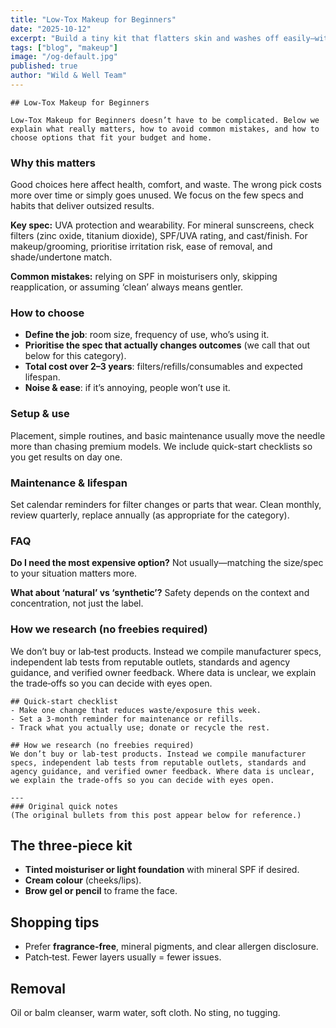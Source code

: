 ```yaml
---
title: "Low‑Tox Makeup for Beginners"
date: "2025-10-12"
excerpt: "Build a tiny kit that flatters skin and washes off easily—without heavy fragrance."
tags: ["blog", "makeup"]
image: "/og-default.jpg"
published: true
author: "Wild & Well Team"
---
```





<AffiliateNotice />

    ## Low‑Tox Makeup for Beginners

    Low‑Tox Makeup for Beginners doesn’t have to be complicated. Below we explain what really matters, how to avoid common mistakes, and how to choose options that fit your budget and home.

### Why this matters
Good choices here affect health, comfort, and waste. The wrong pick costs more over time or simply goes unused. We focus on the few specs and habits that deliver outsized results.

**Key spec:** UVA protection and wearability. For mineral sunscreens, check filters (zinc oxide, titanium dioxide), SPF/UVA rating, and cast/finish. For makeup/grooming, prioritise irritation risk, ease of removal, and shade/undertone match.

**Common mistakes:** relying on SPF in moisturisers only, skipping reapplication, or assuming ‘clean’ always means gentler.

### How to choose
- **Define the job**: room size, frequency of use, who’s using it.
- **Prioritise the spec that actually changes outcomes** (we call that out below for this category).
- **Total cost over 2–3 years**: filters/refills/consumables and expected lifespan.
- **Noise & ease**: if it’s annoying, people won’t use it.

### Setup & use
Placement, simple routines, and basic maintenance usually move the needle more than chasing premium models. We include quick-start checklists so you get results on day one.

### Maintenance & lifespan
Set calendar reminders for filter changes or parts that wear. Clean monthly, review quarterly, replace annually (as appropriate for the category).

### FAQ
**Do I need the most expensive option?** Not usually—matching the size/spec to your situation matters more.

**What about ‘natural’ vs ‘synthetic’?** Safety depends on the context and concentration, not just the label.

### How we research (no freebies required)
We don’t buy or lab‑test products. Instead we compile manufacturer specs, independent lab tests from reputable outlets, standards and agency guidance, and verified owner feedback. Where data is unclear, we explain the trade‑offs so you can decide with eyes open.

    ## Quick-start checklist
    - Make one change that reduces waste/exposure this week.
    - Set a 3‑month reminder for maintenance or refills.
    - Track what you actually use; donate or recycle the rest.

    ## How we research (no freebies required)
    We don’t buy or lab‑test products. Instead we compile manufacturer specs, independent lab tests from reputable outlets, standards and agency guidance, and verified owner feedback. Where data is unclear, we explain the trade‑offs so you can decide with eyes open.

    ---
    ### Original quick notes
    (The original bullets from this post appear below for reference.)

## The three‑piece kit
- **Tinted moisturiser or light foundation** with mineral SPF if desired.  
- **Cream colour** (cheeks/lips).  
- **Brow gel or pencil** to frame the face.

## Shopping tips
- Prefer **fragrance‑free**, mineral pigments, and clear allergen disclosure.  
- Patch‑test. Fewer layers usually = fewer issues.

## Removal
Oil or balm cleanser, warm water, soft cloth. No sting, no tugging.
